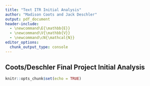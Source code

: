 ```yaml
---
title: "Text ITR Initial Analysis"
author: "Madison Coots and Jack Deschler"
output: pdf_document
header-include: 
  - \newcommand\E{\mathbb{E}}
  - \newcommand\V{\mathbb{V}}
  - \newcommand\cN{\mathcal{N}}
editor_options: 
  chunk_output_type: console
---
```


## Coots/Deschler Final Project Initial Analysis

```r
knitr::opts_chunk$set(echo = TRUE)
```


